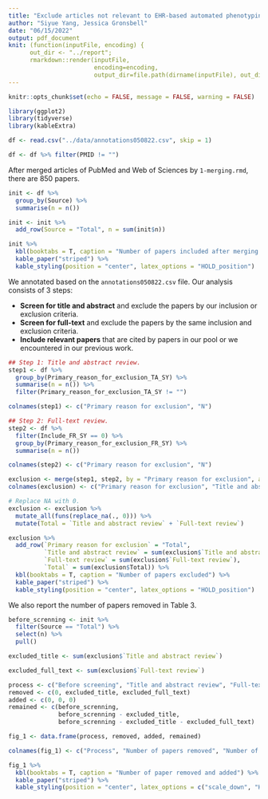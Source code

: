 ```yaml
---
title: "Exclude articles not relevant to EHR-based automated phenotyping"
author: "Siyue Yang, Jessica Gronsbell"
date: "06/15/2022"
output: pdf_document
knit: (function(inputFile, encoding) {
      out_dir <- "../report";
      rmarkdown::render(inputFile,
                        encoding=encoding,
                        output_dir=file.path(dirname(inputFile), out_dir))})
---
```

  
```r
knitr::opts_chunk$set(echo = FALSE, message = FALSE, warning = FALSE)
```

```r
library(ggplot2)
library(tidyverse)
library(kableExtra)
```

```r
df <- read.csv("../data/annotations050822.csv", skip = 1)

df <- df %>% filter(PMID != "")
```

After merged articles of PubMed and Web of Sciences by `1-merging.rmd`, there are 850 papers.  

```r
init <- df %>% 
  group_by(Source) %>%
  summarise(n = n()) 

init <- init %>%
  add_row(Source = "Total", n = sum(init$n)) 

init %>%
  kbl(booktabs = T, caption = "Number of papers included after merging papers from two database") %>%
  kable_paper("striped") %>%
  kable_styling(position = "center", latex_options = "HOLD_position")
```

We annotated based on the `annotations050822.csv` file. Our analysis consists of 3 steps:

- **Screen for title and abstract** and exclude the papers by our inclusion or exclusion criteria. 
- **Screen for full-text** and exclude the papers by the same inclusion and exclusion criteria. 
- **Include relevant papers** that are cited by papers in our pool or we encountered in our previous work.

```r
## Step 1: Title and abstract review. 
step1 <- df %>%
  group_by(Primary_reason_for_exclusion_TA_SY) %>%
  summarise(n = n()) %>%
  filter(Primary_reason_for_exclusion_TA_SY != "")

colnames(step1) <- c("Primary reason for exclusion", "N") 
```

```r
## Step 2: Full-text review. 
step2 <- df %>%
  filter(Include_FR_SY == 0) %>%
  group_by(Primary_reason_for_exclusion_FR_SY) %>%
  summarise(n = n()) 

colnames(step2) <- c("Primary reason for exclusion", "N") 
```

```r
exclusion <- merge(step1, step2, by = "Primary reason for exclusion", all = TRUE)
colnames(exclusion) <- c("Primary reason for exclusion", "Title and abstract review", "Full-text review")

# Replace NA with 0.
exclusion <- exclusion %>%
  mutate_all(funs(replace_na(., 0))) %>%
  mutate(Total = `Title and abstract review` + `Full-text review`) 

exclusion %>%
  add_row(`Primary reason for exclusion` = "Total", 
          `Title and abstract review` = sum(exclusion$`Title and abstract review`), 
          `Full-text review` = sum(exclusion$`Full-text review`),
          `Total` = sum(exclusion$Total)) %>%
  kbl(booktabs = T, caption = "Number of papers excluded") %>%
  kable_paper("striped") %>%
  kable_styling(position = "center", latex_options = "HOLD_position")
```

We also report the number of papers removed in Table 3. 

```r
before_screnning <- init %>%
  filter(Source == "Total") %>%
  select(n) %>%
  pull()

excluded_title <- sum(exclusion$`Title and abstract review`)

excluded_full_text <- sum(exclusion$`Full-text review`)

process <- c("Before screening", "Title and abstract review", "Full-text review")
removed <- c(0, excluded_title, excluded_full_text)
added <- c(0, 0, 0)
remained <- c(before_screnning, 
              before_screnning - excluded_title, 
              before_screnning - excluded_title - excluded_full_text) 

fig_1 <- data.frame(process, removed, added, remained)

colnames(fig_1) <- c("Process", "Number of papers removed", "Number of papers added", "Number of paeprs remained")

fig_1 %>%
  kbl(booktabs = T, caption = "Number of paper removed and added") %>%
  kable_paper("striped") %>%
  kable_styling(position = "center", latex_options = c("scale_down", "HOLD_position"))
```
